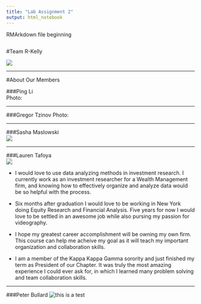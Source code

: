 ---
title: "Lab Assignment 2"
output: html_notebook
---

RMArkdown file beginning

```{r}

```
#Team R-Kelly  

![](Images/group.png)

-------

#About Our Members  

###Ping Li   
Photo:  

*****
###Gregor Tzinov 
Photo:  

*****
###Sasha Maslowski   
![](Images/sasha maslowski image.png)

*****
###Lauren Tafoya  
![](Images/headshot.png)

* I would love to use data analyzing methods in investment research. I currently work as an investment researcher for a Wealth Management firm, and knowing how to effectively organize and analyze data would be so helpful with the process. 

* Six months after graduation I would love to be working in New York doing Equity Research and Financial Analysis. Five years for now I would love to be settled in an awesome job while also pursing my passion for videography. 

* I hope my greatest career accomplishment will be owning my own firm. This course can help me acheive my goal as it will teach  my important organization and collaboration skills.

* I am a member of the Kappa Kappa Gamma sorority and just finished my term as President of our Chapter. It was truly the most amazing experience I could ever ask for, in which I learned many problem solving and team collaboration skills. 

*****
###Peter Bullard 
![this is a test ](Images/testPhoto.png)



